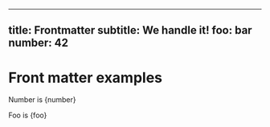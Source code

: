 
---
title: Frontmatter
subtitle: We handle it!
foo: bar
number: 42
---

# Front matter examples

Number is {number}

Foo is {foo}
